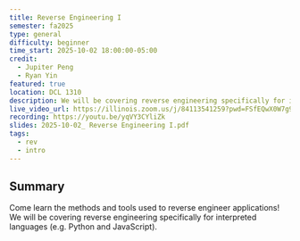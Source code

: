 ```yaml
---
title: Reverse Engineering I
semester: fa2025
type: general
difficulty: beginner
time_start: 2025-10-02 18:00:00-05:00
credit:
  - Jupiter Peng
  - Ryan Yin
featured: true
location: DCL 1310
description: We will be covering reverse engineering specifically for interpreted languages (e.g. Python and JavaScript).
live_video_url: https://illinois.zoom.us/j/84113541259?pwd=FSfEQwX0W7g9dPze2Na8AodaMX9Efs.1
recording: https://youtu.be/yqVY3CYliZk
slides: 2025-10-02_ Reverse Engineering I.pdf
tags:
  - rev
  - intro
---
```

## Summary
Come learn the methods and tools used to reverse engineer applications! We will be covering reverse engineering specifically for interpreted languages (e.g. Python and JavaScript).
